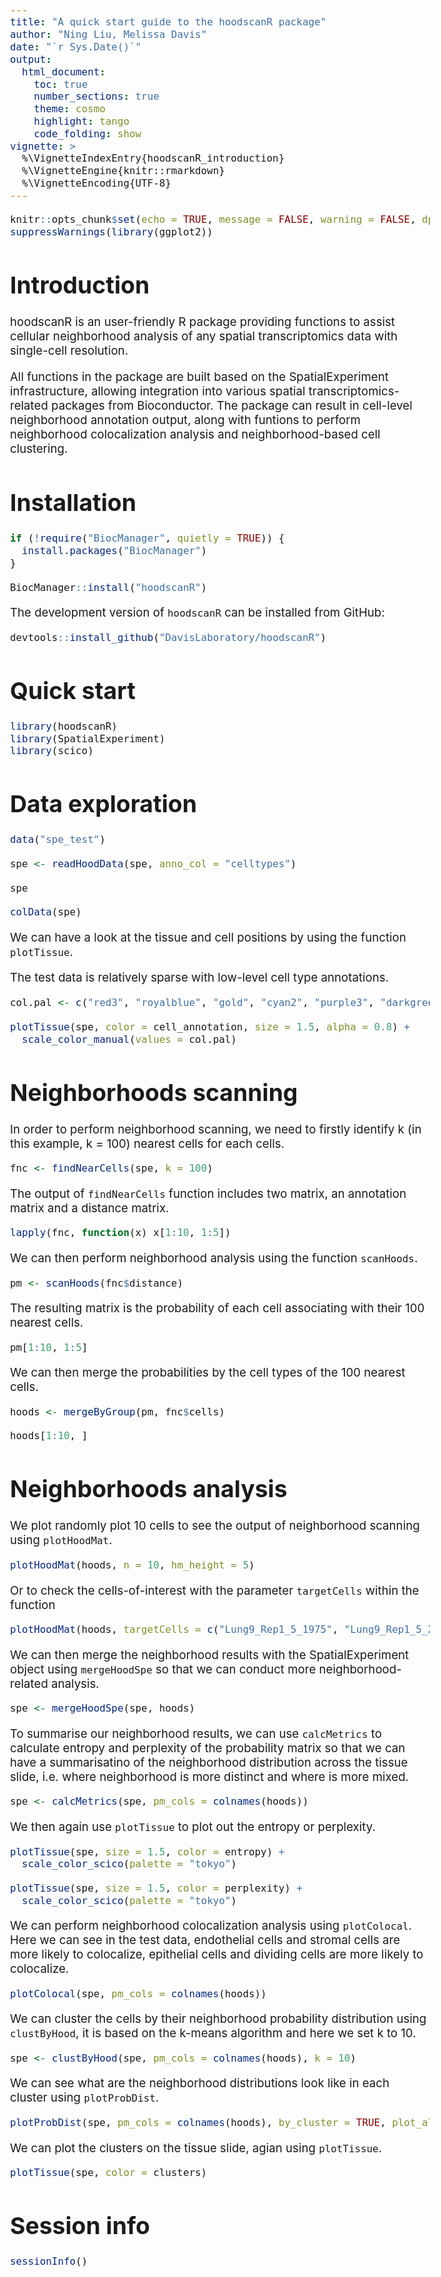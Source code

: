 ```yaml
---
title: "A quick start guide to the hoodscanR package"
author: "Ning Liu, Melissa Davis"
date: "`r Sys.Date()`"
output: 
  html_document:
    toc: true
    number_sections: true
    theme: cosmo
    highlight: tango
    code_folding: show
vignette: >
  %\VignetteIndexEntry{hoodscanR_introduction}
  %\VignetteEngine{knitr::rmarkdown}
  %\VignetteEncoding{UTF-8}
---
```


<style type="text/css">
  body{
  font-size: 14pt;
}
</style>

```r
knitr::opts_chunk$set(echo = TRUE, message = FALSE, warning = FALSE, dpi = 80)
suppressWarnings(library(ggplot2))


```

# Introduction

hoodscanR is an user-friendly R package providing functions to assist cellular neighborhood analysis of any spatial transcriptomics data with single-cell resolution. 

All functions in the package are built based on the SpatialExperiment infrastructure, 
allowing integration into various spatial transcriptomics-related packages from Bioconductor.
The package can result in cell-level neighborhood annotation output, along with funtions to
perform neighborhood colocalization analysis and neighborhood-based cell clustering.

# Installation

```r
if (!require("BiocManager", quietly = TRUE)) {
  install.packages("BiocManager")
}

BiocManager::install("hoodscanR")
```

The development version of `hoodscanR` can be installed from GitHub:

```r
devtools::install_github("DavisLaboratory/hoodscanR")
```

# Quick start

```r
library(hoodscanR)
library(SpatialExperiment)
library(scico)
```

# Data exploration

```r
data("spe_test")

spe <- readHoodData(spe, anno_col = "celltypes")
```

```r
spe
```

```r
colData(spe)
```

We can have a look at the tissue and cell positions by using the function `plotTissue`.

The test data is relatively sparse with low-level cell type annotations.

```r
col.pal <- c("red3", "royalblue", "gold", "cyan2", "purple3", "darkgreen")

plotTissue(spe, color = cell_annotation, size = 1.5, alpha = 0.8) +
  scale_color_manual(values = col.pal)
```

# Neighborhoods scanning

In order to perform neighborhood scanning, we need to firstly identify k (in this example, k = 100) nearest cells for each cells.

```r
fnc <- findNearCells(spe, k = 100)
```

The output of `findNearCells` function includes two matrix, an annotation matrix and a distance matrix.

```r
lapply(fnc, function(x) x[1:10, 1:5])
```

We can then perform neighborhood analysis using the function `scanHoods`.

```r
pm <- scanHoods(fnc$distance)
```

The resulting matrix is the probability of each cell associating with their 100 nearest cells.

```r
pm[1:10, 1:5]
```

We can then merge the probabilities by the cell types of the 100 nearest cells.

```r
hoods <- mergeByGroup(pm, fnc$cells)
```

```r
hoods[1:10, ]
```

# Neighborhoods analysis

We plot randomly plot 10 cells to see the output of neighborhood scanning using `plotHoodMat`.

```r
plotHoodMat(hoods, n = 10, hm_height = 5)
```

Or to check the cells-of-interest with the parameter `targetCells` within the function

```r
plotHoodMat(hoods, targetCells = c("Lung9_Rep1_5_1975", "Lung9_Rep1_5_2712"), hm_height = 3)
```

We can then merge the neighborhood results with the SpatialExperiment object using `mergeHoodSpe` so that we can conduct more neighborhood-related analysis.

```r
spe <- mergeHoodSpe(spe, hoods)
```

To summarise our neighborhood results, we can use `calcMetrics` to calculate entropy and perplexity of the probability matrix so that we can have a summarisatino of the neighborhood distribution across the tissue slide, i.e. where neighborhood is more distinct and where is more mixed.

```r
spe <- calcMetrics(spe, pm_cols = colnames(hoods))
```

We then again use `plotTissue` to plot out the entropy or perplexity.

```r
plotTissue(spe, size = 1.5, color = entropy) +
  scale_color_scico(palette = "tokyo")
```

```r
plotTissue(spe, size = 1.5, color = perplexity) +
  scale_color_scico(palette = "tokyo")
```

We can perform neighborhood colocalization analysis using `plotColocal`. Here we can see in the test data, endothelial cells and stromal cells are more likely to colocalize, epithelial cells and dividing cells are more likely to colocalize.

```r
plotColocal(spe, pm_cols = colnames(hoods))
```

We can cluster the cells by their neighborhood probability distribution using `clustByHood`, it is based on the k-means algorithm and here we set k to 10.

```r
spe <- clustByHood(spe, pm_cols = colnames(hoods), k = 10)
```

We can see what are the neighborhood distributions look like in each cluster using `plotProbDist`.

```r
plotProbDist(spe, pm_cols = colnames(hoods), by_cluster = TRUE, plot_all = TRUE, show_clusters = as.character(seq(10)))
```

We can plot the clusters on the tissue slide, agian using `plotTissue`.

```r
plotTissue(spe, color = clusters)
```

# Session info

```r
sessionInfo()
```


